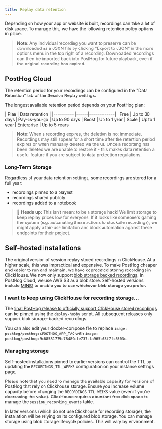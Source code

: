 ```yaml
---
title: Replay data retention
---
```



Depending on how your app or website is built, recordings can take a lot of disk space. To manage this, we have the following retention policy options in place.

> **Note:** Any individual recording you want to preserve can be downloaded as a JSON file by clicking "Export to JSON" in the more options menu in the top right of a recording. Downloaded recordings can then be imported back into PostHog for future playback, even if the original recording has expired.

## PostHog Cloud

The retention period for your recordings can be configured in the "Data Retention" tab of the Session Replay settings:

<ProductScreenshot
    imageLight={ImgReplayRetentionSettings}
    alt="Configure data retention settings for your recordings"
    classes="rounded"
/>

The longest available retention period depends on your PostHog plan:

| Plan | Data retention |
|-----------|------|-------------|
| Free | Up to 30 days
| Pay-as-you-go | Up to 90 days
| Boost | Up to 1 year
| Scale | Up to 1 year
| Enterprise | Up to 5 years

> **Note:** When a recording expires, the deletion is not immediate. Recordings may still appear for a short time after the retention period expires or when manually deleted via the UI. Once a recording has been deleted we are unable to restore it - this makes data retention a useful feature if you are subject to data protection regulations.

### Long-Term Storage

Regardless of your data retention settings, some recordings are stored for a full year:

* recordings pinned to a playlist
* recordings shared publicly
* recordings added to a notebook

>  🧠 **Heads up:** This isn't meant to be a storage hack! We limit storage to keep replay prices low for everyone. If it looks like someone's gaming the system (e.g. automating these actions to stockpile recordings), we might apply a fair-use limitation and block automation against these endpoints for their project.

## Self-hosted installations

The original version of session replay stored recordings in ClickHouse. At a higher scale, this was impractical and expensive. To make PostHog cheaper and easier to run and maintain, we have deprecated storing recordings in ClickHouse. We now only support [blob storage backed recordings](/docs/how-posthog-works/recordings-ingestion). In PostHog Cloud, we use AWS S3 as a blob store. Self-hosted versions include [MINIO](https://min.io/) to enable you to use whichever blob storage you prefer.

### I want to keep using ClickHouse for recording storage...

The [final PostHog release to officially support ClickHouse stored recordings](https://hub.docker.com/layers/posthog/posthog/9c68581779c78489cfe737cfa965b73f7fc5503c/images/sha256-4dec586a83328f4123039bab924289f9bd52bd46f56bf14e9ae91fcd6d05ed5d?context=explore) can be pinned using the `deploy-hobby` script. All subsequent releases only support blob storage-backed recordings.

You can also edit your docker-compose file to replace `image: posthog/posthog:$POSTHOG_APP_TAG` with `image: posthog/posthog:9c68581779c78489cfe737cfa965b73f7fc5503c`.

### Managing storage

Self-hosted installations pinned to earlier versions can control the TTL by updating the `RECORDINGS_TTL_WEEKS` configuration on your instance settings page.

Please note that you need to manage the available capacity for versions of PostHog that rely on Clickhouse storage.
Ensure you increase volume capacity before changing the `RECORDINGS_TTL_WEEKS` value (even if you're decreasing the value).
ClickHouse requires abundant free disk space to manage the `session_recording_events` table.

In later versions (which do not use Clickhouse for recording storage),
the installation will be relying on its configured blob storage.
You can manage storage using blob storage lifecycle policies. This will vary by environment.
